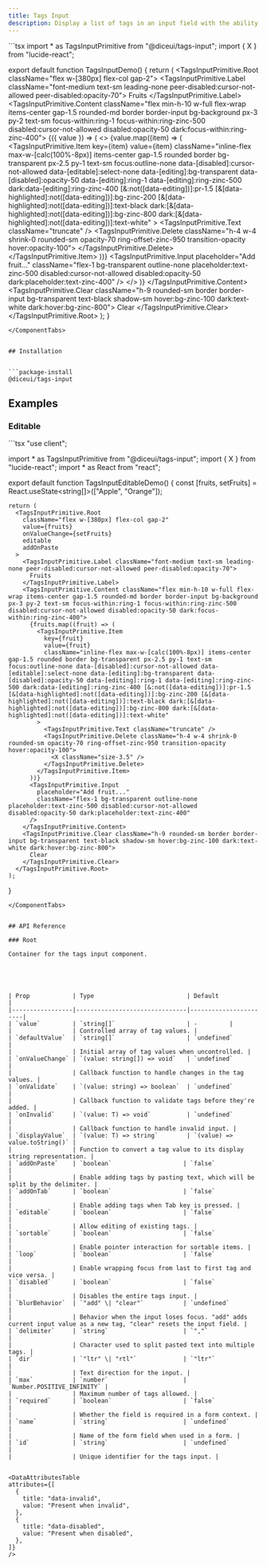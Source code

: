 ```yaml
---
title: Tags Input
description: Display a list of tags in an input field with the ability to add, edit, and remove them.
---
```



<ComponentTabs name="tags-input-demo">
  ```tsx
  import * as TagsInputPrimitive from "@diceui/tags-input";
  import { X } from "lucide-react";

  export default function TagsInputDemo() {
    return (
      <TagsInputPrimitive.Root className="flex w-[380px] flex-col gap-2">
        <TagsInputPrimitive.Label className="font-medium text-sm leading-none peer-disabled:cursor-not-allowed peer-disabled:opacity-70">
          Fruits
        </TagsInputPrimitive.Label>
        <TagsInputPrimitive.Content className="flex min-h-10 w-full flex-wrap items-center gap-1.5 rounded-md border border-input bg-background px-3 py-2 text-sm focus-within:ring-1 focus-within:ring-zinc-500 disabled:cursor-not-allowed disabled:opacity-50 dark:focus-within:ring-zinc-400">
          {({ value }) => (
            <>
              {value.map((item) => (
                <TagsInputPrimitive.Item
                  key={item}
                  value={item}
                  className="inline-flex max-w-[calc(100%-8px)] items-center gap-1.5 rounded border bg-transparent px-2.5 py-1 text-sm focus:outline-none data-[disabled]:cursor-not-allowed data-[editable]:select-none data-[editing]:bg-transparent data-[disabled]:opacity-50 data-[editing]:ring-1 data-[editing]:ring-zinc-500 dark:data-[editing]:ring-zinc-400 [&:not([data-editing])]:pr-1.5 [&[data-highlighted]:not([data-editing])]:bg-zinc-200 [&[data-highlighted]:not([data-editing])]:text-black dark:[&[data-highlighted]:not([data-editing])]:bg-zinc-800 dark:[&[data-highlighted]:not([data-editing])]:text-white"
                >
                  <TagsInputPrimitive.Text className="truncate" />
                  <TagsInputPrimitive.Delete className="h-4 w-4 shrink-0 rounded-sm opacity-70 ring-offset-zinc-950 transition-opacity hover:opacity-100">
                    <X className="size-3.5" />
                  </TagsInputPrimitive.Delete>
                </TagsInputPrimitive.Item>
              ))}
              <TagsInputPrimitive.Input
                placeholder="Add fruit..."
                className="flex-1 bg-transparent outline-none placeholder:text-zinc-500 disabled:cursor-not-allowed disabled:opacity-50 dark:placeholder:text-zinc-400"
              />
            </>
          )}
        </TagsInputPrimitive.Content>
        <TagsInputPrimitive.Clear className="h-9 rounded-sm border border-input bg-transparent text-black shadow-sm hover:bg-zinc-100 dark:text-white dark:hover:bg-zinc-800">
          Clear
        </TagsInputPrimitive.Clear>
      </TagsInputPrimitive.Root>
    );
  }
  ```
</ComponentTabs>


## Installation


```package-install
@diceui/tags-input
```


## Examples


### Editable

<ComponentTabs name="tags-input-editable-demo">
  ```tsx
  "use client";

  import * as TagsInputPrimitive from "@diceui/tags-input";
  import { X } from "lucide-react";
  import * as React from "react";

  export default function TagsInputEditableDemo() {
    const [fruits, setFruits] = React.useState<string[]>(["Apple", "Orange"]);

    return (
      <TagsInputPrimitive.Root
        className="flex w-[380px] flex-col gap-2"
        value={fruits}
        onValueChange={setFruits}
        editable
        addOnPaste
      >
        <TagsInputPrimitive.Label className="font-medium text-sm leading-none peer-disabled:cursor-not-allowed peer-disabled:opacity-70">
          Fruits
        </TagsInputPrimitive.Label>
        <TagsInputPrimitive.Content className="flex min-h-10 w-full flex-wrap items-center gap-1.5 rounded-md border border-input bg-background px-3 py-2 text-sm focus-within:ring-1 focus-within:ring-zinc-500 disabled:cursor-not-allowed disabled:opacity-50 dark:focus-within:ring-zinc-400">
          {fruits.map((fruit) => (
            <TagsInputPrimitive.Item
              key={fruit}
              value={fruit}
              className="inline-flex max-w-[calc(100%-8px)] items-center gap-1.5 rounded border bg-transparent px-2.5 py-1 text-sm focus:outline-none data-[disabled]:cursor-not-allowed data-[editable]:select-none data-[editing]:bg-transparent data-[disabled]:opacity-50 data-[editing]:ring-1 data-[editing]:ring-zinc-500 dark:data-[editing]:ring-zinc-400 [&:not([data-editing])]:pr-1.5 [&[data-highlighted]:not([data-editing])]:bg-zinc-200 [&[data-highlighted]:not([data-editing])]:text-black dark:[&[data-highlighted]:not([data-editing])]:bg-zinc-800 dark:[&[data-highlighted]:not([data-editing])]:text-white"
            >
              <TagsInputPrimitive.Text className="truncate" />
              <TagsInputPrimitive.Delete className="h-4 w-4 shrink-0 rounded-sm opacity-70 ring-offset-zinc-950 transition-opacity hover:opacity-100">
                <X className="size-3.5" />
              </TagsInputPrimitive.Delete>
            </TagsInputPrimitive.Item>
          ))}
          <TagsInputPrimitive.Input
            placeholder="Add fruit..."
            className="flex-1 bg-transparent outline-none placeholder:text-zinc-500 disabled:cursor-not-allowed disabled:opacity-50 dark:placeholder:text-zinc-400"
          />
        </TagsInputPrimitive.Content>
        <TagsInputPrimitive.Clear className="h-9 rounded-sm border border-input bg-transparent text-black shadow-sm hover:bg-zinc-100 dark:text-white dark:hover:bg-zinc-800">
          Clear
        </TagsInputPrimitive.Clear>
      </TagsInputPrimitive.Root>
    );
  }
  ```
</ComponentTabs>


## API Reference

### Root

Container for the tags input component.





| Prop            | Type                          | Default               |
|-----------------|-------------------------------|-----------------------|
| `value`         | `string[]`                    | -         |
|                 | Controlled array of tag values. |
| `defaultValue`  | `string[]`                    | `undefined`           |
|                 | Initial array of tag values when uncontrolled. |
| `onValueChange` | `(value: string[]) => void`   | `undefined`           |
|                 | Callback function to handle changes in the tag values. |
| `onValidate`    | `(value: string) => boolean`  | `undefined`           |
|                 | Callback function to validate tags before they're added. |
| `onInvalid`     | `(value: T) => void`          | `undefined`           |
|                 | Callback function to handle invalid input. |
| `displayValue`  | `(value: T) => string`        | `(value) => value.toString()` |
|                 | Function to convert a tag value to its display string representation. |
| `addOnPaste`    | `boolean`                    | `false`               |
|                 | Enable adding tags by pasting text, which will be split by the delimiter. |
| `addOnTab`      | `boolean`                    | `false`               |
|                 | Enable adding tags when Tab key is pressed. |
| `editable`      | `boolean`                    | `false`               |
|                 | Allow editing of existing tags. |
| `sortable`      | `boolean`                    | `false`               |
|                 | Enable pointer interaction for sortable items. |
| `loop`          | `boolean`                    | `false`               |
|                 | Enable wrapping focus from last to first tag and vice versa. |
| `disabled`      | `boolean`                    | `false`               |
|                 | Disables the entire tags input. |
| `blurBehavior`  | `"add" \| "clear"`           | `undefined`           |
|                 | Behavior when the input loses focus. "add" adds current input value as a new tag, "clear" resets the input field. |
| `delimiter`     | `string`                     | `","`                 |
|                 | Character used to split pasted text into multiple tags. |
| `dir`           | `"ltr" \| "rtl"`             | `"ltr"`               |
|                 | Text direction for the input. |
| `max`           | `number`                     | `Number.POSITIVE_INFINITY` |
|                 | Maximum number of tags allowed. |
| `required`      | `boolean`                    | `false`               |
|                 | Whether the field is required in a form context. |
| `name`          | `string`                     | `undefined`           |
|                 | Name of the form field when used in a form. |
| `id`            | `string`                     | `undefined`           |
|                 | Unique identifier for the tags input. |


<DataAttributesTable
  attributes={[
    {
      title: "data-invalid",
      value: "Present when invalid",
    },
    {
      title: "data-disabled",
      value: "Present when disabled",
    },
  ]}
/>
